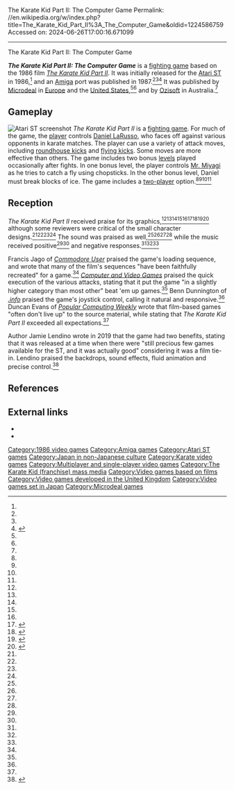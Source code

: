 The Karate Kid Part II: The Computer Game
Permalink: //en.wikipedia.org/w/index.php?title=The_Karate_Kid_Part_II%3A_The_Computer_Game&oldid=1224586759
Accessed on: 2024-06-26T17:00:16.671099



------
The Karate Kid Part II: The Computer Game
{{short description|1986 beat 'em up game}}
{{Infobox video game
| title = The Karate Kid Part II:<br>The Computer Game
| image = The Karate Kid Part II game cover.jpg
| alt = 
| developer = [[Microdeal]]
| publisher = [[Microdeal]]<br>[[Ozisoft]] (AUS)
| designer = Steve Bak
| artist = Pete Lyon
| series = ''[[The Karate Kid (franchise)|The Karate Kid]]''
| engine = 
| platforms = {{cslist|[[Atari ST]]|[[Amiga]]}}
| released = '''Atari ST'''{{vgrelease|EU|1986|NA|1987}}'''Amiga'''{{vgrelease|EU|1987|NA|1988}}
| genre = [[Fighting game|Fighting]]
| modes = [[Single-player video game|Single-player]], [[multiplayer]]
}}

'''''The Karate Kid Part II: The Computer Game''''' is a [[fighting game]] based on the 1986 film ''[[The Karate Kid Part II]]''. It was initially released for the [[Atari ST]] in 1986,<ref name=PCW/> and an [[Amiga]] port was published in 1987.<ref name=ACE/><ref name=CU/><ref name=CVG>{{cite magazine |date=October 1987 |title=Karate Kid II (Amiga) |magazine=Computer and Video Games |location=United Kingdom |page=91}}</ref> It was published by [[Microdeal]] in [[Europe]] and the [[United States]],<ref name=CU/><ref name=Info/> and by [[Ozisoft]] in Australia.<ref name=AT/>

==Gameplay==
[[File:The_Karate_Kid_Part_II_The_Computer_Game_Atari_ST_screenshot.png|thumb|left|Atari ST screenshot]]
''The Karate Kid Part II'' is a [[fighting game]]. For much of the game, the [[Player character|player]] controls [[Daniel LaRusso]], who faces off against various opponents in karate matches. The player can use a variety of attack moves, including [[roundhouse kick]]s and [[flying kick]]s. Some moves are more effective than others. The game includes two bonus [[Level (video games)|levels]] played occasionally after fights. In one bonus level, the player controls [[Mr. Miyagi]] as he tries to catch a fly using chopsticks. In the other bonus level, Daniel must break blocks of ice. The game includes a [[two-player]] option.<ref name=AT/><ref name=CU/><ref name=CVG/><ref name=YC/>

==Reception==
{{Video game reviews
| title = 
| subtitle = 
<!--Formatting-->
| state = <!--plain/collapsible-->
| align = <!--left/right/none/inherit-->
<!-- Aggregators -->
| MC = 
<!-- Reviewers -->
| ACE = 720/1000 (Amiga)<ref name=ACE>{{cite magazine |date=November 1987 |title=Karate Kid 2 |magazine=ACE |location=United Kingdom |page=75}}</ref>
<!-- Custom aggregators limit is set to 10 -->
| agg1 = 
| agg1Score = 
| agg2 = 
| agg2Score = 
<!-- Custom Reviewers limit is set to 10-->
| rev1 = ''Amiga Today''
| rev1Score = 91/100 (Amiga)<ref name=AT>{{cite magazine |last=Phelps |first=Jason |date=July 1987 |title=Karate Kid II |magazine=Amiga Today |location=Australia |page=15}} Published as part of volume 4, issue 7 of ''The Australian Commodore and Amiga Review'' (July 1987).</ref>
| rev2 = ''[[Commodore User]]''
| rev2Score = 8/10 (Amiga)<ref name=CU>{{cite magazine |last=Jago |first=Francis |date=September 1987 |title=Karate Kid II |magazine=Commodore User |location=United Kingdom |pages=66–67}}</ref>
| rev3 = ''[[.info (magazine)|.info]]''
| rev3Score = {{Rating|3.5|5}} (Amiga)<ref name=Info>{{cite magazine |last=Dunnington |first=Benn |date=January 1988 |title=Karate Kid Part II |magazine=.info |location=United States |pages=6, 10}}</ref>
| rev4 = ''[[Popular Computing Weekly]]''
| rev4Score = 4/5 (Atari ST)<ref name=PCW>{{cite magazine |last=Evans |first=Duncan |date=11 December 1987 |title=The kid's a hit |magazine=Popular Computing Weekly |location=United Kingdom |page=23}}</ref>
| rev5 = ''[[Your Computer (British magazine)|Your Computer]]''
| rev5Score = 4/5 (Atari ST)<ref name=YC>{{cite magazine |last=McClure |first=Jim |date=March 1987 |title=Karate Kid Part II |magazine=Your Computer |location=United Kingdom |page=52}}</ref>
<!-- Awards No limit -->
| award1Pub = 
| award1 = 
| award2Pub = 
| award2 = 
}}
''The Karate Kid Part II'' received praise for its graphics,<ref name=ACE/><ref name=AT/><ref name=CU/><ref name=Info/><ref name=PCW/><ref name=ASM>{{cite magazine |last=Kleimann |first=Manfred |date=February 1987 |title=Action Games: Daniel Düsentrieb |magazine=[[Aktueller Software Markt]] |location=Germany |language=German |page=6}}</ref><ref>{{cite magazine |last=Kern |first=Thomas |date=May 1987 |title=The Karate Kid Part II (Atari ST) |magazine=Atari Magazin |location=Germany |language=German |pages=102–103}}</ref><ref name=STL>{{cite magazine |last=Kunkel |first=Bill |date=May 1988 |title=The Karate Kid Part II |magazine=ST-Log |location=United States |page=77}}</ref><ref name=Campbell>{{cite news |last=Campbell |first=Phil |title=You will get a good kick out of these |url=https://www.newspapers.com/newspage/120651993/ |accessdate=13 November 2019 |work=[[The Sydney Morning Herald]] |date=24 August 1987 |via=Newspapers.com |url-access=subscription}}</ref> although some reviewers were critical of the small character designs.<ref name=CU/><ref name=CVG/><ref name=YC/><ref name=STL/> The sound was praised as well,<ref name=AT/><ref name=CVG/><ref name=Info/><ref name=ASM/> while the music received positive<ref name=Info/><ref name=AT/> and negative responses.<ref name=CU/><ref name=CVG/><ref name=Campbell/>

Francis Jago of ''[[Commodore User]]'' praised the game's loading sequence, and wrote that many of the film's sequences "have been faithfully recreated" for a game.<ref name=CU/> ''[[Computer and Video Games]]'' praised the quick execution of the various attacks, stating that it put the game "in a slightly higher category than most other" beat 'em up games.<ref name=CVG/> Benn Dunnington of ''[[.info (magazine)|.info]]'' praised the game's joystick control, calling it natural and responsive.<ref name=Info/> Duncan Evans of ''[[Popular Computing Weekly]]'' wrote that film-based games "often don't live up" to the source material, while stating that ''The Karate Kid Part II'' exceeded all expectations.<ref name=PCW/>

Author Jamie Lendino wrote in 2019 that the game had two benefits, stating that it was released at a time when there were "still precious few games available for the ST, and it was actually good" considering it was a film tie-in. Lendino praised the backdrops, sound effects, fluid animation and precise control.<ref>{{cite book |last=Lendino |first=Jamie |title=Faster Than Light: The Atari ST and the 16-Bit Revolution |date=2019 |publisher=Steel Gear Press |isbn=9781732355217 |pages=103–104 |url=https://books.google.com/books?id=KkaoDwAAQBAJ&pg=PA103 |accessdate=13 November 2019}}</ref>

==References==
{{reflist}}

==External links==
*{{atarimania|id=9716}}
*{{Lemon Amiga game|id=1625}}

{{The Karate Kid}}

{{DEFAULTSORT:Karate Kid Part II: The Computer Game, The}}
[[Category:1986 video games]]
[[Category:Amiga games]]
[[Category:Atari ST games]]
[[Category:Japan in non-Japanese culture]]
[[Category:Karate video games]]
[[Category:Multiplayer and single-player video games]]
[[Category:The Karate Kid (franchise) mass media]]
[[Category:Video games based on films]]
[[Category:Video games developed in the United Kingdom]]
[[Category:Video games set in Japan]]
[[Category:Microdeal games]]